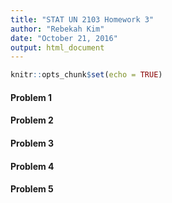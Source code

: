 ```yaml
---
title: "STAT UN 2103 Homework 3"
author: "Rebekah Kim"
date: "October 21, 2016"
output: html_document
---
```


```r
knitr::opts_chunk$set(echo = TRUE)
```

#### Problem 1


#### Problem 2

#### Problem 3

#### Problem 4

#### Problem 5
